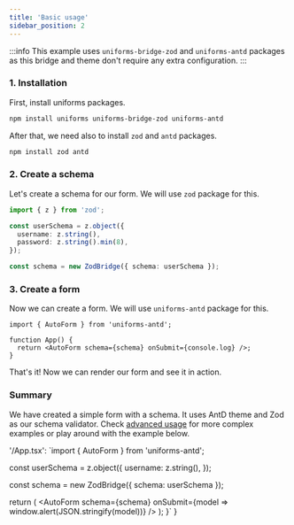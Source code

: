 ```yaml
---
title: 'Basic usage'
sidebar_position: 2
---
```



:::info
This example uses `uniforms-bridge-zod` and `uniforms-antd` packages as this bridge and theme don't require any extra configuration.
:::

### 1. Installation

First, install uniforms packages.

```sh
npm install uniforms uniforms-bridge-zod uniforms-antd
```

After that, we need also to install `zod` and `antd` packages.

```sh
npm install zod antd
```

### 2. Create a schema

Let's create a schema for our form. We will use `zod` package for this.

```ts
import { z } from 'zod';

const userSchema = z.object({
  username: z.string(),
  password: z.string().min(8),
});

const schema = new ZodBridge({ schema: userSchema });
```

### 3. Create a form

Now we can create a form. We will use `uniforms-antd` package for this.

```tsx
import { AutoForm } from 'uniforms-antd';

function App() {
  return <AutoForm schema={schema} onSubmit={console.log} />;
}
```

That's it! Now we can render our form and see it in action.

### Summary

We have created a simple form with a schema. It uses AntD theme and Zod as our schema validator. Check [advanced usage](/docs/gettings-started/advanced-usage) for more complex examples or play around with the example below.

  '/App.tsx': `import { AutoForm } from 'uniforms-antd';

const userSchema = z.object({
  username: z.string(),
});

const schema = new ZodBridge({ schema: userSchema });

  return (
    <AutoForm
      schema={schema}
      onSubmit={model => window.alert(JSON.stringify(model))}
    />
  );
}`
} 

<CodeEditor bridge='zod' files={files} />
